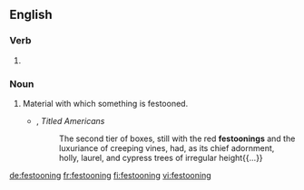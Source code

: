 ==English==

===Verb===
{{head|en|present participle}}

# {{present participle of|festoon|lang=en}}

===Noun===
{{en-noun}}

# Material with which something is festooned.
#* {{w|Chauncey Depew}}, ''Titled Americans''
#*: The second tier of boxes, still with the red '''festoonings''' and the luxuriance of creeping vines, had, as its chief adornment, holly, laurel, and cypress trees of irregular height{{...}}

[[de:festooning]]
[[fr:festooning]]
[[fi:festooning]]
[[vi:festooning]]